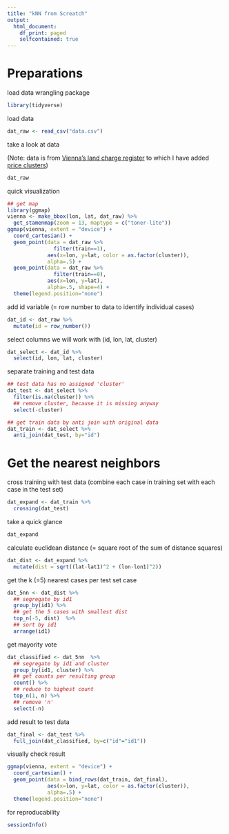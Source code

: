 ```yaml
---
title: "kNN from Screatch"
output:
  html_document:
    df_print: paged
    selfcontained: true
---
```


# Preparations

load data wrangling package

```r
library(tidyverse)
```


load data

```r
dat_raw <- read_csv("data.csv")
```


take a look at data

(Note: data is from [Vienna's land charge register](https://www.data.gv.at/katalog/dataset/stadt-wien_kaufpreissammlungliegenschaftenwien){target="_blank"} to which I have added [price clusters](http://www.bernhardlearns.com/2017/10/finding-viennas-house-price-regions.html){target="_blank"})

```r
dat_raw
```

quick visualization

```r
## get map
library(ggmap)
vienna <- make_bbox(lon, lat, dat_raw) %>% 
  get_stamenmap(zoom = 13, maptype = c("toner-lite"))
ggmap(vienna, extent = "device") +
  coord_cartesian() +
  geom_point(data = dat_raw %>%
               filter(train==1),
             aes(x=lon, y=lat, color = as.factor(cluster)),
             alpha=.5) +
  geom_point(data = dat_raw %>%
               filter(train==0),
             aes(x=lon, y=lat),
             alpha=.5, shape=4) +
  theme(legend.position="none")
```



add id variable (= row number to data to identify individual cases)

```r
dat_id <- dat_raw %>%
  mutate(id = row_number())
```

select columns we will work with (id, lon, lat, cluster)

```r
dat_select <- dat_id %>%
  select(id, lon, lat, cluster)
```

separate training and test data

```r
## test data has no assigned 'cluster'
dat_test <- dat_select %>% 
  filter(is.na(cluster)) %>%
  ## remove cluster, because it is missing anyway
  select(-cluster)

## get train data by anti join with original data
dat_train <- dat_select %>%
  anti_join(dat_test, by="id")
```

# Get the nearest neighbors

cross training with test data (combine each case in training set with each case in the test set)

```r
dat_expand <- dat_train %>% 
  crossing(dat_test)
```

take a quick glance

```r
dat_expand
```

calculate euclidean distance (= square root of the sum of distance squares)

```r
dat_dist <- dat_expand %>%
  mutate(dist = sqrt((lat-lat1)^2 + (lon-lon1)^2))
```

get the k (=5) nearest cases per test set case

```r
dat_5nn <- dat_dist %>%
  ## segregate by id1
  group_by(id1) %>%
  ## get the 5 cases with smallest dist
  top_n(-5, dist)  %>%
  ## sort by id1
  arrange(id1)
```

get mayority vote

```r
dat_classified <- dat_5nn  %>%
  ## segregate by id1 and cluster
  group_by(id1, cluster) %>%
  ## get counts per resulting group
  count() %>%
  ## reduce to highest count
  top_n(1, n) %>%
  ## remove 'n'
  select(-n)
```

add result to test data

```r
dat_final <- dat_test %>%
  full_join(dat_classified, by=c("id"="id1"))
```


visually check result

```r
ggmap(vienna, extent = "device") +
  coord_cartesian() +
  geom_point(data = bind_rows(dat_train, dat_final),
             aes(x=lon, y=lat, color = as.factor(cluster)),
             alpha=.5) +
  theme(legend.position="none")
```


for reproducability

```r
sessionInfo()
```

